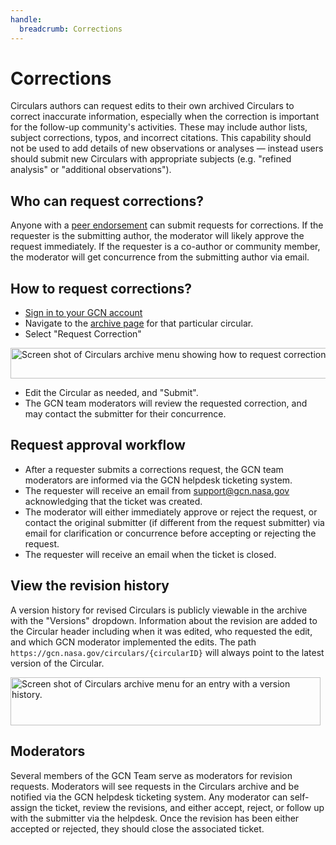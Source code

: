 ```yaml
---
handle:
  breadcrumb: Corrections
---
```



# Corrections

Circulars authors can request edits to their own archived Circulars to correct inaccurate information, especially when the correction is important for the follow-up community's activities. These may include author lists, subject corrections, typos, and incorrect citations. This capability should not be used to add details of new observations or analyses — instead users should submit new Circulars with appropriate subjects (e.g. "refined analysis" or "additional observations").

## Who can request corrections?

Anyone with a [peer endorsement](/docs/circulars/submitting#to-request-a-peer-endorsement) can submit requests for corrections. If the requester is the submitting author, the moderator will likely approve the request immediately. If the requester is a co-author or community member, the moderator will get concurrence from the submitting author via email.

## How to request corrections?

- [Sign in to your GCN account](/login)
- Navigate to the [archive page](/circulars) for that particular circular.
- Select "Request Correction"

<img
  src={requestbuttonscreenshot}
  alt="Screen shot of Circulars archive menu showing how to request corrections."
  width="530"
  height="49"
  className="height-auto"
/>

- Edit the Circular as needed, and "Submit".
- The GCN team moderators will review the requested correction, and may contact the submitter for their concurrence.

## Request approval workflow

- After a requester submits a corrections request, the GCN team moderators are informed via the GCN helpdesk ticketing system.
- The requester will receive an email from support@gcn.nasa.gov acknowledging that the ticket was created.
- The moderator will either immediately approve or reject the request, or contact the original submitter (if different from the request submitter) via email for clarification or concurrence before accepting or rejecting the request.
- The requester will receive an email when the ticket is closed.

## View the revision history

A version history for revised Circulars is publicly viewable in the archive with the "Versions" dropdown. Information about the revision are added to the Circular header including when it was edited, who requested the edit, and which GCN moderator implemented the edits. The path `https://gcn.nasa.gov/circulars/{circularID}` will always point to the latest version of the Circular.

<img
  src={versionbuttonscreenshot}
  alt="Screen shot of Circulars archive menu for an entry with a version history."
  width="496"
  height="77"
  className="height-auto"
/>

## Moderators

Several members of the GCN Team serve as moderators for revision requests. Moderators will see requests in the Circulars archive and be notified via the GCN helpdesk ticketing system. Any moderator can self-assign the ticket, review the revisions, and either accept, reject, or follow up with the submitter via the helpdesk. Once the revision has been either accepted or rejected, they should close the associated ticket.
